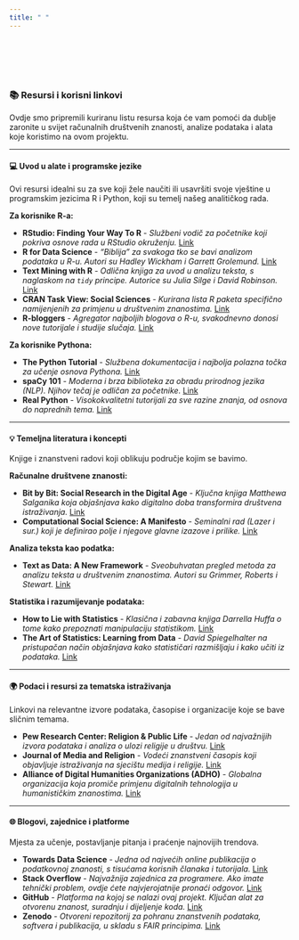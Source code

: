 ```yaml
---
title: " "
---
```

<br>
<br>
<br>
<br>

      
### 📚 Resursi i korisni linkovi

Ovdje smo pripremili kuriranu listu resursa koja će vam pomoći da dublje zaronite u svijet računalnih društvenih znanosti, analize podataka i alata koje koristimo na ovom projektu.

---

#### 💻 Uvod u alate i programske jezike

Ovi resursi idealni su za sve koji žele naučiti ili usavršiti svoje vještine u programskim jezicima R i Python, koji su temelj našeg analitičkog rada.

**Za korisnike R-a:**

*   **RStudio: Finding Your Way To R** - *Službeni vodič za početnike koji pokriva osnove rada u RStudio okruženju.* [Link](https://education.rstudio.com/learn/)
*   **R for Data Science** - *"Biblija" za svakoga tko se bavi analizom podataka u R-u. Autori su Hadley Wickham i Garrett Grolemund.* [Link](https://r4ds.had.co.nz/)
*   **Text Mining with R** - *Odlična knjiga za uvod u analizu teksta, s naglaskom na `tidy` principe. Autorice su Julia Silge i David Robinson.* [Link](https://www.tidytextmining.com/)
*   **CRAN Task View: Social Sciences** - *Kurirana lista R paketa specifično namijenjenih za primjenu u društvenim znanostima.* [Link](https://cran.r-project.org/web/views/SocialSciences.html)
*   **R-bloggers** - *Agregator najboljih blogova o R-u, svakodnevno donosi nove tutorijale i studije slučaja.* [Link](https://www.r-bloggers.com/)

**Za korisnike Pythona:**

*   **The Python Tutorial** - *Službena dokumentacija i najbolja polazna točka za učenje osnova Pythona.* [Link](https://docs.python.org/3/tutorial/)
*   **spaCy 101** - *Moderna i brza biblioteka za obradu prirodnog jezika (NLP). Njihov tečaj je odličan za početnike.* [Link](https://course.spacy.io/)
*   **Real Python** - *Visokokvalitetni tutorijali za sve razine znanja, od osnova do naprednih tema.* [Link](https://realpython.com/)

---

#### 💡 Temeljna literatura i koncepti

Knjige i znanstveni radovi koji oblikuju područje kojim se bavimo.

**Računalne društvene znanosti:**

*   **Bit by Bit: Social Research in the Digital Age** - *Ključna knjiga Matthewa Salganika koja objašnjava kako digitalno doba transformira društvena istraživanja.* [Link](https://www.bitbybitbook.com/)
*   **Computational Social Science: A Manifesto** - *Seminalni rad (Lazer i sur.) koji je definirao polje i njegove glavne izazove i prilike.* [Link](https://www.science.org/doi/10.1126/science.1167742)

**Analiza teksta kao podatka:**

*   **Text as Data: A New Framework** - *Sveobuhvatan pregled metoda za analizu teksta u društvenim znanostima. Autori su Grimmer, Roberts i Stewart.* [Link](https://textasdata.com/)

**Statistika i razumijevanje podataka:**

*   **How to Lie with Statistics** - *Klasična i zabavna knjiga Darrella Huffa o tome kako prepoznati manipulaciju statistikom.* [Link](https://archive.org/details/how-to-lie-with-statistics-darrell-huff/page/n5/mode/2up)
*   **The Art of Statistics: Learning from Data** - *David Spiegelhalter na pristupačan način objašnjava kako statističari razmišljaju i kako učiti iz podataka.* [Link](https://www.bookdepository.com/Art-Statistics-David-Spiegelhalter/9780241258767)

---

#### 🌍 Podaci i resursi za tematska istraživanja

Linkovi na relevantne izvore podataka, časopise i organizacije koje se bave sličnim temama.

*   **Pew Research Center: Religion & Public Life** - *Jedan od najvažnijih izvora podataka i analiza o ulozi religije u društvu.* [Link](https://www.pewresearch.org/religion/)
*   **Journal of Media and Religion** - *Vodeći znanstveni časopis koji objavljuje istraživanja na sjecištu medija i religije.* [Link](https://www.tandfonline.com/journals/hmre20)
*   **Alliance of Digital Humanities Organizations (ADHO)** - *Globalna organizacija koja promiče primjenu digitalnih tehnologija u humanističkim znanostima.* [Link](https://adho.org/)

---

#### 🌐 Blogovi, zajednice i platforme

Mjesta za učenje, postavljanje pitanja i praćenje najnovijih trendova.

*   **Towards Data Science** - *Jedna od najvećih online publikacija o podatkovnoj znanosti, s tisućama korisnih članaka i tutorijala.* [Link](https://towardsdatascience.com/)
*   **Stack Overflow** - *Najvažnija zajednica za programere. Ako imate tehnički problem, ovdje ćete najvjerojatnije pronaći odgovor.* [Link](https://stackoverflow.com/)
*   **GitHub** - *Platforma na kojoj se nalazi ovaj projekt. Ključan alat za otvorenu znanost, suradnju i dijeljenje koda.* [Link](https://github.com/)
*   **Zenodo** - *Otvoreni repozitorij za pohranu znanstvenih podataka, softvera i publikacija, u skladu s FAIR principima.* [Link](https://zenodo.org/)

    
<br>
<br>
<br>

